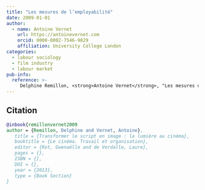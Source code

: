 ```yaml
---
title: "Les mesures de l’employabilité"
date: 2009-01-01
author:
  - name: Antoine Vernet
    url: https://antoinevernet.com
    orcid: 0000-0002-7546-9829
    affiliation: University College London
categories:
  - labour sociology
  - film industry
  - labour market
pub-info:
  reference: >-
     Delphine Remillon, <strong>Antoine Vernet</strong>, "Les mesures de l’employabilité," in <em>Évaluer et Valoriser</em> (2013), ed. François Vatin, Presses Universitaires de Toulouse.
---
```



## Citation


```bibtex
@inbook{remillonvernet2009
author = {Remillon, Delphine and Vernet, Antoine},
   title = {Transformer le script en image : la lumière au cinéma},
   booktitle = {Le cinéma. Travail et organisation},
   editor = {Rot, Gwenaëlle and de Verdalle, Laure},
   pages = {},
   ISBN = {},
   DOI = {},
   year = {2013},
   type = {Book Section}
}
```